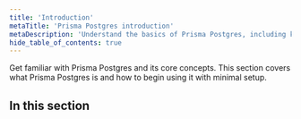 ```yaml
---
title: 'Introduction'
metaTitle: 'Prisma Postgres introduction'
metaDescription: 'Understand the basics of Prisma Postgres, including key features and how to get started.'
hide_table_of_contents: true
---
```



Get familiar with Prisma Postgres and its core concepts. This section covers what Prisma Postgres is and how to begin using it with minimal setup.

## In this section

<Subsections />
